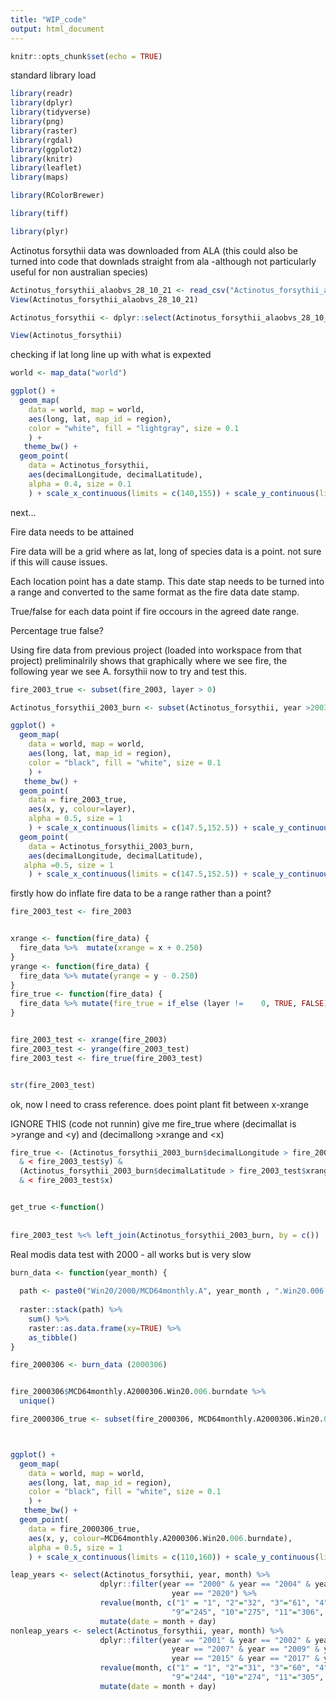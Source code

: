 ```yaml
---
title: "WIP_code"
output: html_document
---
```


```r
knitr::opts_chunk$set(echo = TRUE)
```

standard library load
```r
library(readr)
library(dplyr)
library(tidyverse)
library(png)
library(raster)
library(rgdal)
library(ggplot2)
library(knitr)
library(leaflet)
library(maps)

library(RColorBrewer)

library(tiff)

library(plyr)
```


Actinotus forsythii data was downloaded from ALA
(this could also be turned into code that downlads straight from ala -although not particularly useful for non australian species)

```r
Actinotus_forsythii_alaobvs_28_10_21 <- read_csv("Actinotus_forsythii_alaobvs_28_10_21.csv")
View(Actinotus_forsythii_alaobvs_28_10_21)

Actinotus_forsythii <- dplyr::select(Actinotus_forsythii_alaobvs_28_10_21, raw_recordedBy, basisOfRecord, occurrenceRemarks, eventDate, year, month, day, habitat, stateProvince, locality, verbatimLocality, decimalLatitude, decimalLongitude)

View(Actinotus_forsythii)
```


checking if lat long line up with what is expexted

```r

world <- map_data("world")

ggplot() +
  geom_map(
    data = world, map = world,
    aes(long, lat, map_id = region),
    color = "white", fill = "lightgray", size = 0.1
    ) +
   theme_bw() +
  geom_point(
    data = Actinotus_forsythii,
    aes(decimalLongitude, decimalLatitude),
    alpha = 0.4, size = 0.1
    ) + scale_x_continuous(limits = c(140,155)) + scale_y_continuous(limits = c(-40,-30))

```


next...

Fire data needs to be attained

Fire data will be a grid where as lat, long of species data is a point. not sure if this will cause issues. 

Each location point has a date stamp. This date stap needs to be turned into a range and converted to the same format as the fire data date stamp. 

True/false for each data point if fire occours in the agreed date range. 

Percentage true false?



Using fire data from previous project (loaded into workspace from that project)
preliminalrily shows that graphically where we see fire, the following year we see A. forsythii now to try and test this.


```r
fire_2003_true <- subset(fire_2003, layer > 0)

Actinotus_forsythii_2003_burn <- subset(Actinotus_forsythii, year >2003 & year <2008)
```


```r
ggplot() +
  geom_map(
    data = world, map = world,
    aes(long, lat, map_id = region),
    color = "black", fill = "white", size = 0.1
    ) +
   theme_bw() +
  geom_point(
    data = fire_2003_true,
    aes(x, y, colour=layer),
    alpha = 0.5, size = 1
    ) + scale_x_continuous(limits = c(147.5,152.5)) + scale_y_continuous(limits = c(-40,-32.5)) + 
  geom_point(
    data = Actinotus_forsythii_2003_burn,
    aes(decimalLongitude, decimalLatitude),
   alpha =0.5, size = 1
    ) + scale_x_continuous(limits = c(147.5,152.5)) + scale_y_continuous(limits = c(-40,-32.5))
```



firstly how do inflate fire data to be a range rather than a point?

```r

fire_2003_test <- fire_2003 


xrange <- function(fire_data) {
  fire_data %>%  mutate(xrange = x + 0.250) 
}
yrange <- function(fire_data) {
  fire_data %>% mutate(yrange = y - 0.250)
}
fire_true <- function(fire_data) {
  fire_data %>% mutate(fire_true = if_else (layer !=	0, TRUE, FALSE))
}


fire_2003_test <- xrange(fire_2003)
fire_2003_test <- yrange(fire_2003_test)
fire_2003_test <- fire_true(fire_2003_test)


str(fire_2003_test)

```

ok, now I need to crass reference. 
does point plant fit between x-xrange 


IGNORE THIS (code not runnin)
give me fire_true where (decimallat is >yrange and <y) and (decimallong >xrange and <x)

```r
fire_true <- (Actinotus_forsythii_2003_burn$decimalLongitude > fire_2003_test$yrange 
  & < fire_2003_test$y) &
  (Actinotus_forsythii_2003_burn$decimalLatitude > fire_2003_test$xrange 
  & < fire_2003_test$x)


get_true <-function()
  
  
fire_2003_test %<% left_join(Actinotus_forsythii_2003_burn, by = c())  

```



Real modis data test with 2000 
- all works but is very slow 

```r

burn_data <- function(year_month) {   
  
  path <- paste0("Win20/2000/MCD64monthly.A", year_month , ".Win20.006.burndate.tif")
  
  raster::stack(path) %>% 
    sum() %>%
    raster::as.data.frame(xy=TRUE) %>% 
    as_tibble() 
}

fire_2000306 <- burn_data (2000306)


fire_2000306$MCD64monthly.A2000306.Win20.006.burndate %>%
  unique()
```


```r
fire_2000306_true <- subset(fire_2000306, MCD64monthly.A2000306.Win20.006.burndate > 0)



ggplot() +
  geom_map(
    data = world, map = world,
    aes(long, lat, map_id = region),
    color = "black", fill = "white", size = 0.1
    ) +
   theme_bw() +
  geom_point(
    data = fire_2000306_true,
    aes(x, y, colour=MCD64monthly.A2000306.Win20.006.burndate),
    alpha = 0.5, size = 1
    ) + scale_x_continuous(limits = c(110,160)) + scale_y_continuous(limits = c(-45,0))
```

```r

leap_years <- select(Actinotus_forsythii, year, month) %>%
                    dplyr::filter(year == "2000" & year == "2004" & year == "2008" & year == "2012" & year == "2016" &
                                    year == "2020") %>% 
                    revalue(month, c("1" = "1", "2"="32", "3"="61", "4"="92", "5"="122", "6"="153", "7"="183", "8"="214",
                                    "9"="245", "10"="275", "11"="306", "12"="336")) %>%
                    mutate(date = month + day)
nonleap_years <- select(Actinotus_forsythii, year, month) %>%
                    dplyr::filter(year == "2001" & year == "2002" & year == "2003" & year == "2005" & year == "2006" &
                                    year == "2007" & year == "2009" & year == "2010" & year == "2011" & year == "2013" & year == "2014" &
                                    year == "2015" & year == "2017" & year == "2018" & year == "2019" & year == "2021") %>% 
                    revalue(month, c("1" = "1", "2"="31", "3"="60", "4"="91", "5"="121", "6"="152", "7"="182", "8"="213",
                                    "9"="244", "10"="274", "11"="305", "12"="335")) %>%
                    mutate(date = month + day)


```

















